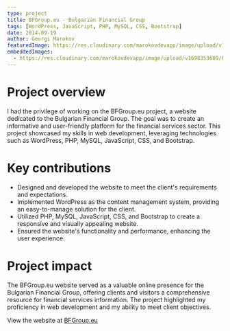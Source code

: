 ```yaml
---
type: project
title: BFGroup.eu - Bulgarian Financial Group
tags: [WordPress, JavaScript, PHP, MySQL, CSS, Bootstrap]
date: 2014-09-19
author: Georgi Marokov
featuredImage: https://res.cloudinary.com/marokovdevapp/image/upload/v1678001299/Projects/bfgroup.eu/logo-bfg_jfck6t.jpg
embeddedImages:
  - https://res.cloudinary.com/marokovdevapp/image/upload/v1698353609/Projects/bfgroup.eu/Screenshot_2023-10-26_at_23.51.47_d3dgsk.png
---
```


# Project overview

I had the privilege of working on the BFGroup.eu project, a website dedicated to the Bulgarian Financial Group. The goal
was to create an informative and user-friendly platform for the financial services sector. This project showcased my
skills in web development, leveraging technologies such as WordPress, PHP, MySQL, JavaScript, CSS, and Bootstrap.

# Key contributions

- Designed and developed the website to meet the client's requirements and expectations.
- Implemented WordPress as the content management system, providing an easy-to-manage solution for the client.
- Utilized PHP, MySQL, JavaScript, CSS, and Bootstrap to create a responsive and visually appealing website.
- Ensured the website's functionality and performance, enhancing the user experience.

# Project impact

The BFGroup.eu website served as a valuable online presence for the Bulgarian Financial Group, offering clients and
visitors a comprehensive resource for financial services information. The project highlighted my proficiency in web
development and my ability to meet client objectives.

View the website at [BFGroup.eu](https://bfgroup.eu/)

<GatsbyImage alt="The bfg website in app screenshot" image={props.embedded.image1} />
